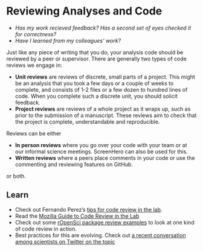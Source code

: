 # Reviewing Analyses and Code

-   *Has my work recieved feedback? Has a second set of eyes checked it
    for correctness?*
-   *Have I learned from my colleagues' work?*

Just like any piece of writing that you do, your analysis code should be
reviewed by a peer or supervisor. There are generally two types of code
reviews we engage in:

-   **Unit reviews** are reviews of discrete, small parts of a project.
    This might be an analysis that you took a few days or a couple of
    weeks to complete, and consists of 1-2 files or a few dozen to
    hundred lines of code. When you complete such a discrete unit, you
    should solicit feedback.
-   **Project reviews** are reviews of a whole project as it wraps up,
    such as prior to the submission of a manuscript. These reviews aim
    to check that the project is complete, understandable
    and reproducible.

Reviews can be either

-   **In person reviews** where you go over your code with your team or
    at our informal science meetings. ScreenHero can also be used
    for this.
-   **Written reviews** where a peers place comments in your code or use
    the commenting and reviewing features on GitHub.

or both.

## Learn

-   Check out Fernando Perez's [tips for code review in the
    lab](http://fperez.org/py4science/code_reviews.html).
-   Read the [Mozilla Guide to Code Review in the
    Lab](https://mozillascience.github.io/codeReview/intro.html)
-   Check out some [rOpenSci package review
    examples](https://github.com/ropensci/onboarding/issues?q=is%3Aissue+is%3Aclosed)
    to look at one kind of code review in action.
-   Best practices for this are evolving. Check out [a recent conversation
    among scientists on Twitter on the topic](https://twitter.com/noamross/status/776087608468307970)

